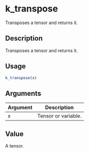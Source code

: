 # k_transpose


Transposes a tensor and returns it.




## Description

Transposes a tensor and returns it.





## Usage
```r
k_transpose(x)
```




## Arguments


Argument      |Description
------------- |----------------
x | Tensor or variable.





## Value

A tensor.





